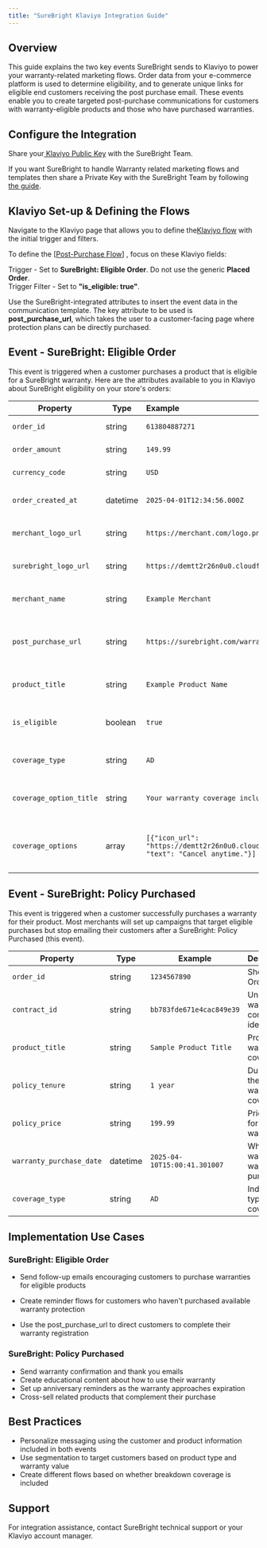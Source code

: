 ```yaml
---
title: "SureBright Klaviyo Integration Guide"
---
```


## Overview

This guide explains the two key events SureBright sends to Klaviyo to power your warranty-related marketing flows. Order data from your e-commerce platform is used to determine eligibility, and to generate unique links for eligible end customers receiving the post purchase email. These events enable you to create targeted post-purchase communications for customers with warranty-eligible products and those who have purchased warranties.

## Configure the Integration

Share your[ Klaviyo Public Key](https://help.klaviyo.com/hc/en-us/articles/115005062267#your-public-api-key-site-id2) with the SureBright Team.

If you want SureBright to handle Warranty related marketing flows and templates then share a Private Key with the SureBright Team by following[ the guide](https://app.storylane.io/share/gmb05pqr5zbj).

## Klaviyo Set-up & Defining the Flows

Navigate to the Klaviyo page that allows you to define the[<u>Klaviyo flow</u>](https://help.klaviyo.com/hc/en-us/articles/115002774932-Getting-Started-with-Flows)  with the initial trigger and filters.

To define the [[<u>Post-Purchase Flow</u>](https://help.klaviyo.com/hc/en-us/articles/115002774932-Getting-Started-with-Flows)] , focus on these Klaviyo fields:

Trigger - Set to **SureBright: Eligible Order**. Do not use the generic **Placed Order**.\
Trigger Filter - Set to **"is_eligible: true"**.

Use the SureBright-integrated attributes to insert the event data in the communication template. The key attribute to be used is **post_purchase_url**, which takes the user to a customer-facing page where protection plans can be directly purchased.

## Event - SureBright: Eligible Order

This event is triggered when a customer purchases a product that is eligible for a SureBright warranty. Here are the attributes available to you in Klaviyo about SureBright eligibility on your store's orders:

| Property                | Type     | Example                                                                                                                                  | Description                                |
| ----------------------- | -------- | :--------------------------------------------------------------------------------------------------------------------------------------- | ------------------------------------------ |
| `order_id`              | string   | `613804887271`                                                                                                                           | Shopify Order Id                           |
| `order_amount`          | string   | `149.99`                                                                                                                                 | Total Order Amount                         |
| `currency_code`         | string   | `USD`                                                                                                                                    | Currency code                              |
| `order_created_at`      | datetime | `2025-04-01T12:34:56.000Z`                                                                                                               | Timestamp of order creation                |
| `merchant_logo_url`     | string   | `https://merchant.com/logo.png`                                                                                                          | URL of the merchant's logo                 |
| `surebright_logo_url`   | string   | `https://demtt2r26n0u0.cloudfront.net/misc/surebright_logo_v2.png`                                                                       | Url for SureBright’s Logo                  |
| `merchant_name`         | string   | `Example Merchant`                                                                                                                       | Name of the merchant                       |
| `post_purchase_url`     | string   | `https://surebright.com/warranty`                                                                                                        | URL for post-purchase warranty actions     |
| `product_title`         | string   | `Example Product Name`                                                                                                                   | Title of the purchased product             |
| `is_eligible`           | boolean  | `true`                                                                                                                                   | Whether the order is warranty eligible     |
| `coverage_type`         | string   | `AD`                                                                                                                                     | Indicates type of coverage                 |
| `coverage_option_title` | string   | `Your warranty coverage includes:`                                                                                                       | Coverage based dynamic title               |
| `coverage_options`      | array    | `[{"icon_url": "https://demtt2r26n0u0.cloudfront.net/misc/images/postPurchase/sb_icon_cancel_any_time.png", "text": "Cancel anytime."}]` | Coverage options for the warranty category |

## Event - SureBright: Policy Purchased

This event is triggered when a customer successfully purchases a warranty for their product. Most merchants will set up campaigns that target eligible purchases but stop emailing their customers after a SureBright: Policy Purchased (this event).

| Property                 | Type     | Example                      | Description                         |
| ------------------------ | -------- | ---------------------------- | ----------------------------------- |
| `order_id`               | string   | `1234567890`                 | Shopify Order Id                    |
| `contract_id`            | string   | `bb783fde671e4cac849e39`     | Unique warranty contract identifier |
| `product_title`          | string   | `Sample Product Title`       | Product the warranty covers         |
| `policy_tenure`          | string   | `1 year`                     | Duration of the warranty coverage   |
| `policy_price`           | string   | `199.99`                     | Price paid for the warranty         |
| `warranty_purchase_date` | datetime | `2025-04-10T15:00:41.301007` | When the warranty was purchased     |
| `coverage_type`          | string   | `AD`                         | Indicates type of coverage          |

## Implementation Use Cases

### **SureBright: Eligible Order**

- Send follow-up emails encouraging customers to purchase warranties for eligible products
- Create reminder flows for customers who haven't purchased available warranty protection


- Use the post_purchase_url to direct customers to complete their warranty registration

### **SureBright: Policy Purchased**

- Send warranty confirmation and thank you emails
- Create educational content about how to use their warranty
- Set up anniversary reminders as the warranty approaches expiration
- Cross-sell related products that complement their purchase

## Best Practices

- Personalize messaging using the customer and product information included in both events
- Use segmentation to target customers based on product type and warranty value
- Create different flows based on whether breakdown coverage is included

## Support

For integration assistance, contact SureBright technical support or your Klaviyo account manager.